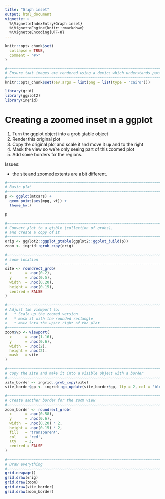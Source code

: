 ```yaml
---
title: "Graph inset"
output: html_document
vignette: >
  %\VignetteIndexEntry{Graph inset}
  %\VignetteEngine{knitr::rmarkdown}
  %\VignetteEncoding{UTF-8}
---
```


```r
knitr::opts_chunk$set(
  collapse = TRUE,
  comment = "#>"
)

#~~~~~~~~~~~~~~~~~~~~~~~~~~~~~~~~~~~~~~~~~~~~~~~~~~~~~~~~~~~~~~~~~~~~~~~~~~~~~
# Ensure that images are rendered using a device which understands patterns
#~~~~~~~~~~~~~~~~~~~~~~~~~~~~~~~~~~~~~~~~~~~~~~~~~~~~~~~~~~~~~~~~~~~~~~~~~~~~~
knitr::opts_chunk$set(dev.args = list(png = list(type = "cairo")))
```

```r
library(grid)
library(ggplot2)
library(ingrid)
```


# Creating a zoomed inset in a ggplot

1. Turn the ggplot object into a grob gtable object
2. Render this original plot
3. Copy the original plot and scale it and move it up and to the right
4. Mask the view so we're only seeing part of this zoomed plot
5. Add some borders for the regions.


Issues:

* the site and zoomed extents are a bit different.



```r
#~~~~~~~~~~~~~~~~~~~~~~~~~~~~~~~~~~~~~~~~~~~~~~~~~~~~~~~~~~~~~~~~~~~~~~~~~~~~~
# Basic plot
#~~~~~~~~~~~~~~~~~~~~~~~~~~~~~~~~~~~~~~~~~~~~~~~~~~~~~~~~~~~~~~~~~~~~~~~~~~~~~
p <- ggplot(mtcars) + 
  geom_point(aes(mpg, wt)) + 
  theme_bw()

p
```


```r
#~~~~~~~~~~~~~~~~~~~~~~~~~~~~~~~~~~~~~~~~~~~~~~~~~~~~~~~~~~~~~~~~~~~~~~~~~~~~~
# Convert plot to a gtable (collection of grobs),
# and create a copy of it
#~~~~~~~~~~~~~~~~~~~~~~~~~~~~~~~~~~~~~~~~~~~~~~~~~~~~~~~~~~~~~~~~~~~~~~~~~~~~~
orig <- ggplot2::ggplot_gtable(ggplot2::ggplot_build(p))
zoom <- ingrid::grob_copy(orig)

#~~~~~~~~~~~~~~~~~~~~~~~~~~~~~~~~~~~~~~~~~~~~~~~~~~~~~~~~~~~~~~~~~~~~~~~~~~~~~
# zoom location
#~~~~~~~~~~~~~~~~~~~~~~~~~~~~~~~~~~~~~~~~~~~~~~~~~~~~~~~~~~~~~~~~~~~~~~~~~~~~~
site <- roundrect_grob(
  x      = .npc(0.2), 
  y      = .npc(0.5), 
  width  = .npc(0.20), 
  height = .npc(0.15),
  centred = FALSE
)

#~~~~~~~~~~~~~~~~~~~~~~~~~~~~~~~~~~~~~~~~~~~~~~~~~~~~~~~~~~~~~~~~~~~~~~~~~~~~~
# Adjust the viewport to:
#   * Scale up the zoomed version
#   * mask it with the rounded rectangle
#   * move into the upper right of the plot
#~~~~~~~~~~~~~~~~~~~~~~~~~~~~~~~~~~~~~~~~~~~~~~~~~~~~~~~~~~~~~~~~~~~~~~~~~~~~~
zoom$vp <- viewport(
  x      = .npc(1.16),
  y      = .npc(0.6),
  width  = .npc(2),
  height = .npc(2),
  mask   = site
)

#~~~~~~~~~~~~~~~~~~~~~~~~~~~~~~~~~~~~~~~~~~~~~~~~~~~~~~~~~~~~~~~~~~~~~~~~~~~~~
# copy the site and make it into a visible object with a border
#~~~~~~~~~~~~~~~~~~~~~~~~~~~~~~~~~~~~~~~~~~~~~~~~~~~~~~~~~~~~~~~~~~~~~~~~~~~~~
site_border <- ingrid::grob_copy(site)
site_border$gp <- ingrid::gp_update(site_border$gp, lty = 2, col = 'blue', fill = 'transparent')

#~~~~~~~~~~~~~~~~~~~~~~~~~~~~~~~~~~~~~~~~~~~~~~~~~~~~~~~~~~~~~~~~~~~~~~~~~~~~~
# Create another border for the zoom view
#~~~~~~~~~~~~~~~~~~~~~~~~~~~~~~~~~~~~~~~~~~~~~~~~~~~~~~~~~~~~~~~~~~~~~~~~~~~~~
zoom_border <- roundrect_grob(
  x      = .npc(0.58), 
  y      = .npc(0.6), 
  width  = .npc(0.20) * 2, 
  height = .npc(0.15) * 2,
  fill   = 'transparent',
  col    = 'red',
  lty    = 2,
  centred = FALSE
)

#~~~~~~~~~~~~~~~~~~~~~~~~~~~~~~~~~~~~~~~~~~~~~~~~~~~~~~~~~~~~~~~~~~~~~~~~~~~~~
# Draw everything
#~~~~~~~~~~~~~~~~~~~~~~~~~~~~~~~~~~~~~~~~~~~~~~~~~~~~~~~~~~~~~~~~~~~~~~~~~~~~~
grid.newpage()
grid.draw(orig)
grid.draw(zoom)
grid.draw(site_border)
grid.draw(zoom_border)
```

